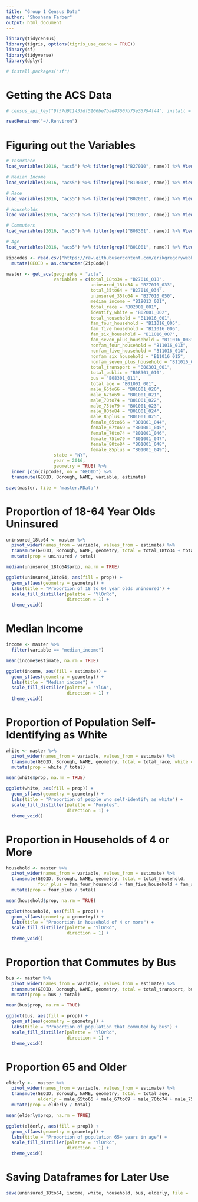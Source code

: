 ```yaml
---
title: "Group 1 Census Data"
author: "Shoshana Farber"
output: html_document
---
```


```r
library(tidycensus)
library(tigris, options(tigris_use_cache = TRUE))
library(sf)
library(tidyverse)
library(dplyr)

# install.packages("sf")
```

# Getting the ACS Data

```r
# census_api_key("9f57d911433df5106be7bad43607b75e36794f44", install = TRUE)

readRenviron("~/.Renviron")
```

# Figuring out the Variables

```r
# Insurance
load_variables(2016, "acs5") %>% filter(grepl("B27010", name)) %>% View()

# Median Income
load_variables(2016, "acs5") %>% filter(grepl("B19013", name)) %>% View()

# Race
load_variables(2016, "acs5") %>% filter(grepl("B02001", name)) %>% View()

# Households
load_variables(2016, "acs5") %>% filter(grepl("B11016", name)) %>% View()

# Commuters
load_variables(2016, "acs5") %>% filter(grepl("B08301", name)) %>% View()

# Age
load_variables(2016, "acs5") %>% filter(grepl("B01001", name)) %>% View()
```

```r
zipcodes <- read.csv("https://raw.githubusercontent.com/erikgregorywebb/nyc-housing/master/Data/nyc-zip-codes.csv") %>%
  mutate(GEOID = as.character(ZipCode))

master <- get_acs(geography = "zcta",
                  variables = c(total_18to34 = "B27010_018", 
                                uninsured_18to34 = "B27010_033", 
                                total_35to64 = "B27010_034", 
                                uninsured_35to64 = "B27010_050",
                                median_income = "B19013_001",
                                total_race = "B02001_001", 
                                identify_white = "B02001_002",
                                total_household = "B11016_001", 
                                fam_four_household = "B11016_005", 
                                fam_five_household = "B11016_006", 
                                fam_six_household = "B11016_007", 
                                fam_seven_plus_household = "B11016_008", 
                                nonfam_four_household = "B11016_013", 
                                nonfam_five_household = "B11016_014", 
                                nonfam_six_household = "B11016_015", 
                                nonfam_seven_plus_household = "B11016_016",
                                total_transport = "B08301_001",
                                total_public = "B08301_010", 
                                bus = "B08301_011",
                                total_age = "B01001_001", 
                                male_65to66 = "B01001_020", 
                                male_67to69 = "B01001_021", 
                                male_70to74 = "B01001_022", 
                                male_75to79 = "B01001_023", 
                                male_80to84 = "B01001_024", 
                                male_85plus = "B01001_025",
                                female_65to66 = "B01001_044", 
                                female_67to69 = "B01001_045", 
                                female_70to74 = "B01001_046", 
                                female_75to79 = "B01001_047", 
                                female_80to84 = "B01001_048", 
                                female_85plus = "B01001_049"),
                  state = "NY",
                  year = 2016,
                  geometry = TRUE) %>%
  inner_join(zipcodes, on = "GEOID") %>%
  transmute(GEOID, Borough, NAME, variable, estimate)

save(master, file = 'master.RData')
```

# Proportion of 18-64 Year Olds Uninsured

```r
uninsured_18to64 <- master %>%
  pivot_wider(names_from = variable, values_from = estimate) %>%
  transmute(GEOID, Borough, NAME, geometry, total = total_18to34 + total_35to64, uninsured = uninsured_18to34 + uninsured_35to64) %>%
  mutate(prop = uninsured / total)

median(uninsured_18to64$prop, na.rm = TRUE)
```

```r
ggplot(uninsured_18to64, aes(fill = prop)) +
  geom_sf(aes(geometry = geometry)) +
  labs(title = "Proportion of 18 to 64 year olds uninsured") +
  scale_fill_distiller(palette = "YlOrRd", 
                       direction = 1) +
  theme_void()
```

# Median Income

```r
income <- master %>%
  filter(variable == "median_income")

mean(income$estimate, na.rm = TRUE)
```

```r
ggplot(income, aes(fill = estimate)) + 
  geom_sf(aes(geometry = geometry)) + 
  labs(title = "Median income") +
  scale_fill_distiller(palette = "YlGn", 
                       direction = 1) +
  theme_void()
```

# Proportion of Population Self-Identifying as White

```r
white <- master %>%
  pivot_wider(names_from = variable, values_from = estimate) %>%
  transmute(GEOID, Borough, NAME, geometry, total = total_race, white = identify_white) %>%
  mutate(prop = white / total)

mean(white$prop, na.rm = TRUE)
```

```r
ggplot(white, aes(fill = prop)) + 
  geom_sf(aes(geometry = geometry)) + 
  labs(title = "Proportion of people who self-identify as white") +
  scale_fill_distiller(palette = "Purples", 
                       direction = 1) +
  theme_void()
```

# Proportion in Households of 4 or More

```r
household <- master %>%
  pivot_wider(names_from = variable, values_from = estimate) %>%
  transmute(GEOID, Borough, NAME, geometry, total = total_household, 
            four_plus = fam_four_household + fam_five_household + fam_six_household + fam_seven_plus_household + nonfam_four_household + nonfam_five_household + nonfam_six_household + nonfam_seven_plus_household) %>%
  mutate(prop = four_plus / total)

mean(household$prop, na.rm = TRUE)
```

```r
ggplot(household, aes(fill = prop)) + 
  geom_sf(aes(geometry = geometry)) + 
  labs(title = "Proportion in household of 4 or more") +
  scale_fill_distiller(palette = "YlOrRd", 
                       direction = 1) +
  theme_void()
```

# Proportion that Commutes by Bus

```r
bus <- master %>%
  pivot_wider(names_from = variable, values_from = estimate) %>%
  transmute(GEOID, Borough, NAME, geometry, total = total_transport, bus) %>%
  mutate(prop = bus / total)

mean(bus$prop, na.rm = TRUE)
```

```r
ggplot(bus, aes(fill = prop)) + 
  geom_sf(aes(geometry = geometry)) + 
  labs(title = "Proportion of population that commuted by bus") +
  scale_fill_distiller(palette = "YlOrRd", 
                       direction = 1) +
  theme_void()
```

# Proportion 65 and Older

```r
elderly <-  master %>%
  pivot_wider(names_from = variable, values_from = estimate) %>%
  transmute(GEOID, Borough, NAME, geometry, total = total_age, 
            elderly = male_65to66 + male_67to69 + male_70to74 + male_75to79 + male_80to84 + male_85plus + female_65to66 + female_67to69 + female_70to74 + female_75to79 + female_80to84 + female_85plus) %>%
  mutate(prop = elderly / total)

mean(elderly$prop, na.rm = TRUE)
```

```r
ggplot(elderly, aes(fill = prop)) + 
  geom_sf(aes(geometry = geometry)) + 
  labs(title = "Proportion of population 65+ years in age") +
  scale_fill_distiller(palette = "YlOrRd", 
                       direction = 1) +
  theme_void()
```

# Saving Dataframes for Later Use

```r
save(uninsured_18to64, income, white, household, bus, elderly, file = 'ACSdata.RData')
```

